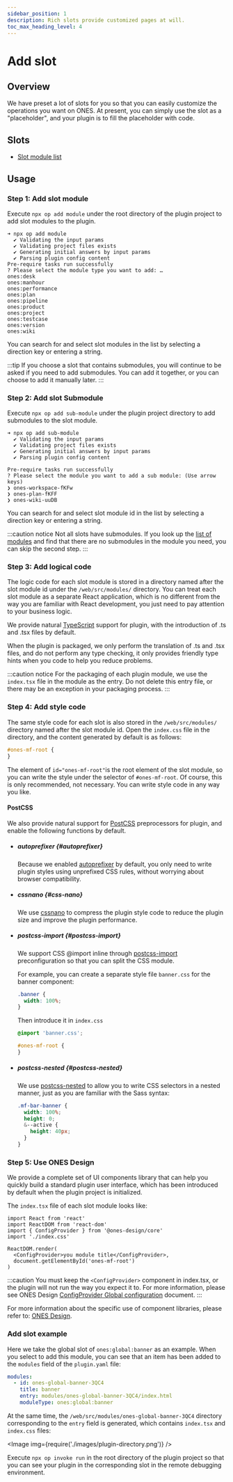 ```yaml
---
sidebar_position: 1
description: Rich slots provide customized pages at will.
toc_max_heading_level: 4
---
```



# Add slot

## Overview

We have preset a lot of slots for you so that you can easily customize the operations you want on ONES. At present, you can simply use the slot as a "placeholder", and your plugin is to fill the placeholder with code.

## Slots

- [Slot module list](../../abilities/slot/slot.md)

## Usage

### Step 1: Add slot module

Execute `npx op add module` under the root directory of the plugin project to add slot modules to the plugin.

```
➜ npx op add module
  ✔ Validating the input params
  ✔ Validating project files exists
  ✔ Generating initial answers by input params
  ✔ Parsing plugin config content
Pre-require tasks run successfully
? Please select the module type you want to add: …
ones:desk
ones:manhour
ones:performance
ones:plan
ones:pipeline
ones:product
ones:project
ones:testcase
ones:version
ones:wiki
```

You can search for and select slot modules in the list by selecting a direction key or entering a string.

:::tip
If you choose a slot that contains submodules, you will continue to be asked if you need to add submodules. You can add it together, or you can choose to add it manually later.
:::

### Step 2: Add slot Submodule

Execute `npx op add sub-module` under the plugin project directory to add submodules to the slot module.

```
➜ npx op add sub-module
  ✔ Validating the input params
  ✔ Validating project files exists
  ✔ Generating initial answers by input params
  ✔ Parsing plugin config content

Pre-require tasks run successfully
? Please select the module you want to add a sub module: (Use arrow keys)
❯ ones-workspace-fKFw
❯ ones-plan-fKFF
❯ ones-wiki-uuDB
```

You can search for and select slot module id in the list by selecting a direction key or entering a string.

:::caution notice
Not all slots have submodules. If you look up the [list of modules](../../abilities/slot/slot.md) and find that there are no submodules in the module you need, you can skip the second step.
:::

### Step 3: Add logical code

The logic code for each slot module is stored in a directory named after the slot module id under the `/web/src/modules/` directory. You can treat each slot module as a separate React application, which is no different from the way you are familiar with React development, you just need to pay attention to your business logic.

We provide natural [TypeScript](https://www.typescriptlang.org/zh/) support for plugin, with the introduction of .ts and .tsx files by default.

When the plugin is packaged, we only perform the translation of .ts and .tsx files, and do not perform any type checking, it only provides friendly type hints when you code to help you reduce problems.

:::caution notice
For the packaging of each plugin module, we use the `index.tsx` file in the module as the entry. Do not delete this entry file, or there may be an exception in your packaging process.
:::

### Step 4: Add style code

The same style code for each slot is also stored in the `/web/src/modules/` directory named after the slot module id. Open the `index.css` file in the directory, and the content generated by default is as follows:

```css title="index.css"
#ones-mf-root {
}
```

The element of `id="ones-mf-root"`is the root element of the slot module, so you can write the style under the selector of `#ones-mf-root`. Of course, this is only recommended, not necessary. You can write style code in any way you like.

#### PostCSS

We also provide natural support for [PostCSS](https://postcss.org/) preprocessors for plugin, and enable the following functions by default.

- ##### autoprefixer {#autoprefixer}

  Because we enabled [autoprefixer](https://github.com/postcss/autoprefixer) by default, you only need to write plugin styles using unprefixed CSS rules, without worrying about browser compatibility.

- ##### cssnano {#css-nano}

  We use [cssnano](https://cssnano.co/) to compress the plugin style code to reduce the plugin size and improve the plugin performance.

- ##### postcss-import {#postcss-import}

  We support CSS @import inline through [postcss-import](https://github.com/postcss/postcss-import) preconfiguration so that you can split the CSS module.

  For example, you can create a separate style file `banner.css` for the banner component:

  ```css title="/web/src/modules/ones-global-banner-3QC4/banner.css"
  .banner {
    width: 100%;
  }
  ```

  Then introduce it in `index.css`

  ```css title="/web/src/modules/ones-global-banner-3QC4/index.css"
  @import 'banner.css';

  #ones-mf-root {
  }
  ```

- ##### postcss-nested {#postcss-nested}

  We use [postcss-nested](https://github.com/postcss/postcss-nested) to allow you to write CSS selectors in a nested manner, just as you are familiar with the Sass syntax:

  ```css
  .mf-bar-banner {
    width: 100%;
    height: 0;
    &--active {
      height: 40px;
    }
  }
  ```

### Step 5: Use ONES Design

We provide a complete set of UI components library that can help you quickly build a standard plugin user interface, which has been introduced by default when the plugin project is initialized.

The `index.tsx` file of each slot module looks like:

```tsx title="index.tsx"
import React from 'react'
import ReactDOM from 'react-dom'
import { ConfigProvider } from '@ones-design/core'
import './index.css'

ReactDOM.render(
  <ConfigProvider>you module title</ConfigProvider>,
  document.getElementById('ones-mf-root')
)
```

:::caution
You must keep the `<ConfigProvider>` component in index.tsx, or the plugin will not run the way you expect it to. For more information, please see ONES Design [ConfigProvider Global configuration](https://bangwork.github.io/ones-design/?path=/docs/core-configprovider--config-provider%E5%85%A8%E5%B1%80%E5%8C%96%E9%85%8D%E7%BD%AE) document.
:::

For more information about the specific use of component libraries, please refer to: [ONES Design](https://bangwork.github.io/ones-design/?path=/story/ones-design--page).

### Add slot example

Here we take the global slot of `ones:global:banner` as an example. When you select to add this module, you can see that an item has been added to the `modules` field of the `plugin.yaml` file:

```yaml title="/config/plugin.yaml"
modules:
  - id: ones-global-banner-3QC4
    title: banner
    entry: modules/ones-global-banner-3QC4/index.html
    moduleType: ones:global:banner
```

At the same time, the `/web/src/modules/ones-global-banner-3QC4` directory corresponding to the `entry` field is generated, which contains `index.tsx` and `index.css` files:

<Image img={require('./images/plugin-directory.png')} />

Execute `npx op invoke run` in the root directory of the plugin project so that you can see your plugin in the corresponding slot in the remote debugging environment.
